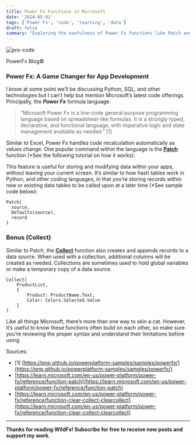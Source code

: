 ```yaml
---
title: Power Fx Functions in Microsoft
date: '2024-05-01'
tags: ['Power Fx', 'code', 'learning', 'data']
draft: false
summary: "Exploring the usefulness of Power Fx functions like Patch and Collect in Microsoft applications."
---
```


<div style={{ textAlign: 'center' }}>
  <img src="/static/images/pro-code-vscode.gif" alt="pro-code" />
  <p>PowerFx Blog©</p>
</div>

### Power Fx: A Game Changer for App Development

I know at some point we’ll be discussing Python, SQL, and other technologies but I can’t help but mention Microsoft’s latest code offerings. Principally, the _**Power Fx**_ formula language.

> “Microsoft Power Fx is a low-code general purpose programming language based on spreadsheet-like formulas. It is a strongly typed, declarative, and functional language, with imperative logic and state management available as needed.” [1]

Similar to Excel, Power Fx handles code recalculation automatically as values change. One popular command within the language is the **[Patch](https://learn.microsoft.com/en-us/power-platform/power-fx/reference/function-patch)** function (\*See the following tutorial on how it works):

This feature is useful for storing and modifying data within your apps, without leaving your current screen. It’s similar to how hash tables work in Python, and other coding languages, in that you’re storing records within new or existing data tables to be called upon at a later time (\*See sample code below):

```powerfx
Patch(
  source,
  Defaults(source),
  record
)
```

### **Bonus** (Collect)

Similar to Patch, the **[Collect](https://learn.microsoft.com/en-us/power-platform/power-fx/reference/function-clear-collect-clearcollect#collect)** function also creates and appends records to a data source. When used with a collection, additional columns will be created as needed. Collections are sometimes used to hold global variables or make a temporary copy of a data source.

```powerfx
Collect(
    ProductList,
    {
        Product: ProductName.Text,
        Color: Colors.Selected.Value
    }
)
```

Like all things Microsoft, there’s more than one way to skin a cat. However, it’s useful to know these functions often build on each other, so make sure you’re reviewing the proper syntax and understand their limitations before using.

Sources:

*   [1] [https://pnp.github.io/powerplatform-samples/samples/powerfx/](https://pnp.github.io/powerplatform-samples/samples/powerfx/)
*   [https://learn.microsoft.com/en-us/power-platform/power-fx/reference/function-patch](https://learn.microsoft.com/en-us/power-platform/power-fx/reference/function-patch)
*   [https://learn.microsoft.com/en-us/power-platform/power-fx/reference/function-clear-collect-clearcollect](https://learn.microsoft.com/en-us/power-platform/power-fx/reference/function-clear-collect-clearcollect)

---

**Thanks for reading WildFx! Subscribe for free to receive new posts and support my work.**
